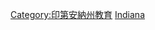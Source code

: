 {{Commons cat|Universities and colleges in Indiana}}
[[Category:印第安納州教育|Category:印第安納州教育]]
[[Category:美國各州大學|Indiana]]